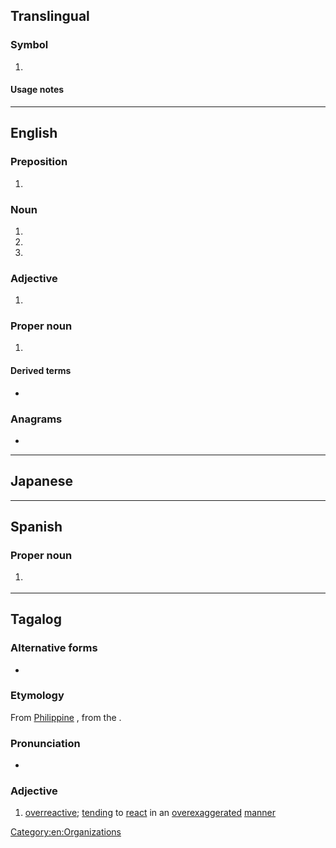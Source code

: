 {{also|oa|.o'a|oa'|óa|ōa|o.a.|o. Ä.}}
==Translingual==

===Symbol===
{{mul-symbol}}

# {{ISO 3166|1|2|inr=1|Organisation Africaine de la Propriété Intellectuelle|African Intellectual Property Organization}}

====Usage notes====
{{ISO 3166/inr|the {{w|World Intellectual Property Organization}}|the {{w|WIPO ST.3}} standard}}

----

==English==

===Preposition===
{{head|en|preposition}}

# {{init of|en|[[on or about]]}}

===Noun===
{{head|en|noun}}

# {{init of|en|{{w|open access}}}}
# {{init of|en|[[organizing]] [[authority]]}}
# {{init of|en|office assistant}}

===Adjective===
{{en-adj}}

# {{lb|en|Philippines}} {{initialism of|en|overacting}}
#: {{ux|en|He's even more '''OA''' than you.|He's even more '''overreactive''' than you.}}

===Proper noun===
{{en-proper noun}}

# {{lb|en|scouting}} {{w|Order of the Arrow}}

====Derived terms====
* {{l|en|OAer}}

===Anagrams===
* {{anagrams|en|a=ao|A&O|AO|Ao|a.o.|ao}}

[[Category:en:Organizations]]

----

==Japanese==
{{ja-see|オンエア}}

----

==Spanish==

===Proper noun===
{{head|es|proper noun}}

# {{abbreviation of|es|Oaxaca}} {{gloss|Mexican state}}

----

==Tagalog==

===Alternative forms===
* {{l|tl|O.A.}}

===Etymology===
From [[Philippine English|Philippine]] {{bor|tl|en|OA}}, from the {{initialism of|tl|{{der|tl|en|overacting}}|nocap=1}}.

===Pronunciation===
* {{tl-IPA|o7ey}}

===Adjective===
{{tl-adj}}

# {{lb|tl|colloquial}} [[overreactive]]; [[tending]] to [[react]] in an [[overexaggerated]] [[manner]]
#: {{ux|tl|Ang '''OA''' mo kasi e!|It's cuz you're so '''overreactive'''!}}
#: {{ux|tl|Napaka-'''OA''' mo naman!|You're so '''overreactive'''!}}
#: {{ux|tl|'Wag kang '''OA'''!|Don't be '''overreactive'''!}}